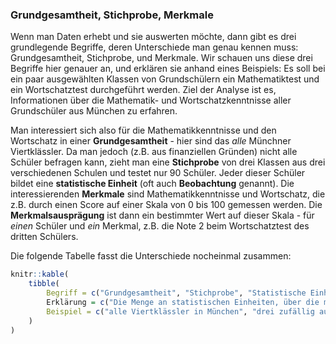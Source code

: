 ### Grundgesamtheit, Stichprobe, Merkmale

Wenn man Daten erhebt und sie auswerten möchte, dann gibt es drei grundlegende Begriffe, deren Unterschiede man genau kennen muss: Grundgesamtheit, Stichprobe, und Merkmale. Wir schauen uns diese drei Begriffe hier genauer an, und erklären sie anhand eines Beispiels: Es soll bei ein paar ausgewählten Klassen von Grundschülern ein Mathematiktest und ein Wortschatztest durchgeführt werden. Ziel der Analyse ist es, Informationen über die Mathematik- und Wortschatzkenntnisse aller Grundschüler aus München zu erfahren.

Man interessiert sich also für die Mathematikkenntnisse und den Wortschatz in einer **Grundgesamtheit** - hier sind das *alle* Münchner Viertklässler. Da man jedoch (z.B. aus finanziellen Gründen) nicht alle Schüler befragen kann, zieht man eine **Stichprobe** von drei Klassen aus drei verschiedenen Schulen und testet nur 90 Schüler. Jeder dieser Schüler bildet eine **statistische Einheit** (oft auch **Beobachtung** genannt). Die interessierenden **Merkmale** sind Mathematikkenntnisse und Wortschatz, die z.B. durch einen Score auf einer Skala von 0 bis 100 gemessen werden. Die **Merkmalsausprägung** ist dann ein bestimmter Wert auf dieser Skala - für *einen* Schüler und *ein* Merkmal, z.B. die Note 2 beim Wortschatztest des dritten Schülers.

Die folgende Tabelle fasst die Unterschiede nocheinmal zusammen:

```r
knitr::kable(
    tibble(
        Begriff = c("Grundgesamtheit", "Stichprobe", "Statistische Einheit", "Merkmal", "Merkmalsausprägung"),
        Erklärung = c("Die Menge an statistischen Einheiten, über die man Aussagen treffen möchte", "Alle untersuchten Einheiten zusammengefasst", "eine einzelne zu untersuchende Einheit", "Die Variablen der statistischen Einheiten, die untersucht werden", "Der gemessene Wert eines bestimmten Merkmals an einer Einheit der Stichprobe"),
        Beispiel = c("alle Viertklässler in München", "drei zufällig ausgewählte Klassen", "einer der befragten Schüler", "Wortschatz, Mathematikkenntnisse", "Wortschatz: 87%")
    )    
)
```

